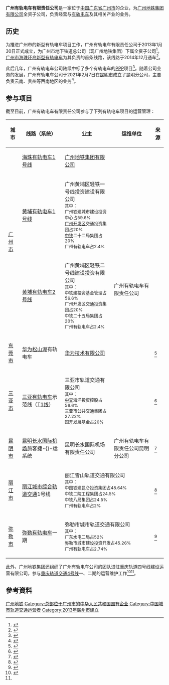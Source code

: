 {{Otheruses|other=由其管理的广州[[城市轨道交通系统|城市轨道交通系统]]|广州有轨电车}}
'''广州有轨电车有限责任公司'''是一家位于[[中国|中国]][[广东省|广东省]][[广州市|广州市]]的企业，为[[广州地铁集团|广州地铁集团有限公司]]全资子公司，负责经营与[[路面電車|有轨电车]]及其相关产业的业务。

== 历史 ==
为推进广州市的新型有轨电车项目工作，广州有轨电车有限责任公司于2013年1月30日正式成立，为广州市地下铁道总公司（现广州地铁集团）下属全资子公司<ref name="广州有轨">{{Cite web |title=广州有轨电车有限责任公司成立 |url=http://www.easycitygo.com/Detail.aspx?NewsId=1e4b2e40-5cb1-466e-a585-8479423f30bd |publisher=广州有轨电车 |archive-url=https://web.archive.org/web/20140419230238/http://www.easycitygo.com/Detail.aspx?NewsId=1e4b2e40-5cb1-466e-a585-8479423f30bd |archive-date=2014-04-19 |dead-url=yes}}</ref>。[[广州市海珠环岛新型有轨电车|广州市海珠环岛新型有轨电车]]为其负责的首条线路，该线路于2014年12月通车<ref>{{Cite news |url=http://news.sohu.com/20150101/n407464638.shtml |title=海珠有轨电车试验段通车 首日客流量超1万人次 |author=罗苑尹 |work=南方都市报 |date=2015-01-01 |via=搜狐新闻 |accessdate=2021-09-24 |archive-date=2021-09-24 |archive-url=https://web.archive.org/web/20210924102506/http://news.sohu.com/20150101/n407464638.shtml |dead-url=no }}</ref>。

此后几年，广州有轨电车公司陆续中标了多个有轨电车的[[政府和社会资本合作|PPP]]项目<ref name=":0">{{Cite news |url=http://www.gd.xinhuanet.com/newscenter/2020-10/12/c_1126594044.htm |title=国内有轨电车PPP市场 广州拿下约一半份额 |author=李天研 |work=广州日报 |date=2020-10-12 |via=新华网 |accessdate=2021-09-24 |archive-date=2020-10-27 |archive-url=https://web.archive.org/web/20201027122327/http://www.gd.xinhuanet.com/newscenter/2020-10/12/c_1126594044.htm |dead-url=no }}</ref>。随着公司业务的发展，广州有轨电车公司于2021年2月7日在[[昆明市|昆明市]]成立了昆明分公司，主要负责[[云南省|云南]]、[[贵州省|贵州]]等[[中国西南地区|西南地区]]的业务<ref>{{Cite web |title=诚聘轨交精英 成就多彩人生 |url=https://mp.weixin.qq.com/s/BCBABJ4sqg9wcjGVAqU1dA |date=2021-09-23 |publisher=广州有轨电车 |via=官方微信公众号 |access-date=2021-09-24 |archive-date=2021-09-24 |archive-url=https://web.archive.org/web/20210924102505/https://mp.weixin.qq.com/s/BCBABJ4sqg9wcjGVAqU1dA |dead-url=no }}</ref>。

== 参与项目 ==
截至目前，广州有轨电车有限责任公司参与了下列有轨电车项目的运营管理：
{| class="wikitable"
|+
!城市
!线路（系统）
!业主
!运维单位
!来源
|-
| rowspan="3" |[[广州市|广州市]]
|[[广州海珠有轨电车1号线|海珠有轨电车1号线]]
|[[广州地铁集团|广州地铁集团有限公司]]
| rowspan="5" |广州有轨电车有限责任公司
|
|-
|[[广州黄埔有轨电车1号线|黄埔有轨电车1号线]]
|广州黄埔区轻铁一号线投资建设有限公司<br /><small>其中：<br />广州铁建城市建设投资中心占59.6%<br />[[广州经济技术开发区|广州开发区]]交通投资集团占20%<br />[[中国铁建|中铁]]二十二局集团占20%<br />广州有轨电车占2.4%</small>
|
|-
|[[广州黄埔有轨电车2号线|黄埔有轨电车2号线]]
|广州黄埔区轻铁二号线建设投资有限公司<br /><small>其中：<br />中铁建投资基金管理占56.6%<br />广州开发区交通投资集团占20%<br />中铁二十五局集团占20%<br />广州有轨电车占2.4%</small>
|
|-
|[[东莞市|东莞市]]
|[[华为|华为]][[东莞松山湖高新技术产业开发区|松山湖]]有轨电车
|[[华为|华为技术有限公司]]
|<ref>{{Cite web |title=东莞华为松山湖有轨电车成功电通 全线计划于8月开通试运营 |url=http://www.hantram.cn/index/inf.html?no=201806212110023 |access-date=2020-10-30 |date=2017-04-10 |work=汉唐有轨电车 |archive-date=2020-11-02 |archive-url=https://web.archive.org/web/20201102065644/http://www.hantram.cn/index/inf.html?no=201806212110023 }}</ref>
|-
|[[三亚市|三亚市]]
|[[三亚有轨电车|三亚有轨电车]]示范线（[[三亚有轨电车T1线|T1线]]）
|三亚市轨道交通有限公司<br /><small>其中：<br />[[中國交通建設集團|中交]]海洋投资控股占56.6%<br />三亚市公共交通集团占27.22%<br />[[国家开发银行|国开]]发展基金占20%</small>
|<ref>{{Cite web |title=三亚轨道交通与广州有轨电车签署委托运营管理合同 |url=http://www.ccccoi.com/news/284 |access-date=2020-02-26 |date=2018-11-26 |work=中交海洋投资控股有限公司 |archive-url=https://web.archive.org/web/20200226042010/http://www.ccccoi.com/news/284 |archive-date=2020-02-26 |dead-url=no}}</ref>
|-
|[[昆明市|昆明市]]
|[[昆明长水国际机场|昆明长水国际机场]]旅客捷-{}-运系统
|昆明长水国际机场有限责任公司
|广州有轨电车有限责任公司昆明分公司
|<ref>{{Cite news |url=https://mp.weixin.qq.com/s/UdRpy5PF7_rThUzByK5feQ |title=昆明长水国际机旅客场捷运系统开通 广州有轨电车公司负责运维 |work=中国城市轨道交通协会 |date=2021-07-28 |via=官方微信公众号 |accessdate=2021-07-28 |archive-date=2021-07-28 |archive-url=https://web.archive.org/web/20210728125432/https://mp.weixin.qq.com/s/UdRpy5PF7_rThUzByK5feQ |dead-url=no }}</ref>
|-
|[[丽江市|丽江市]]
|[[丽江轨道交通|丽江城市综合轨道交通]]1号线
| colspan="2" |丽江雪山轨道交通有限公司<br /><small>其中：<br />中国铁建昆仑投资集团占48.64%<br />中铁二院工程集团占24.5%<br />中铁八局集团占24.5%<br />广州有轨电车占2%</small>
|<ref>{{Cite news |url=https://www.ccwb.cn/info/20191029175314WUIZ2Y.html |title=最高时速70公里！丽江开建有轨电车，一期全长20公里 |author=木晓雯 |work=春城晚报 |date=2019-10-29 |via=开屏新闻}}</ref>
|-
|[[弥勒市|弥勒市]]
|[[红河有轨电车|弥勒有轨电车]]一期
| colspan="2" |弥勒市城市轨道交通有限公司<br /><small>其中：<br />广东水电二局占52%<br />弥勒市城市建设投资开发占45.26%<br />广州有轨电车占2.74%</small>
|<ref>{{Cite news |url=http://finance.sina.com.cn/roll/2017-04-01/doc-ifycwyxr9026061.shtml |title=广东水电二局股份有限公司关于重大项目中标的公告 |author=广东水电二局股份有限公司董事会 |work=证券时报 |date=2017-04-01 |via=新浪财经 |accessdate=2021-09-24 |archive-date=2021-09-24 |archive-url=https://web.archive.org/web/20210924102503/http://finance.sina.com.cn/roll/2017-04-01/doc-ifycwyxr9026061.shtml |dead-url=no }}</ref>
|}
此外，广州地铁集团还组织了广州有轨电车公司的团队进驻重庆轨道四号线建设运营有限公司，参与[[重庆轨道交通4号线|重庆轨道交通4号线]]一、二期的运营维护工作<ref>{{Cite news |url=http://pc.nfapp.southcn.com/38/6600112.html |title=穗渝合作的首个PPP轨道交通项目开通试运营 |author=谭超 |work=南方网 |date=2022-06-18 |archivedate=2022-06-19 |dead-url=no |accessdate=2022-06-19 |archive-url=https://web.archive.org/web/20220619050906/http://pc.nfapp.southcn.com/38/6600112.html }}</ref><ref name=":0" />。

== 參考資料 ==
{{Reflist|25em}}

{{廣州市企}}
{{广州有轨电车}}
{{广州地铁集团}}
[[Category:广州地铁|]]
[[Category:总部位于广州市的中华人民共和国国有企业|Category:总部位于广州市的中华人民共和国国有企业]]
[[Category:中国城市轨道交通运营者|Category:中国城市轨道交通运营者]]
[[Category:2013年廣州市建立|Category:2013年廣州市建立]]